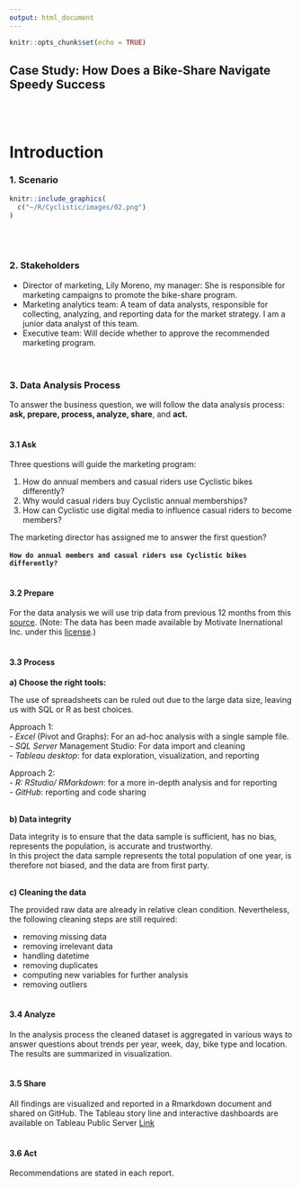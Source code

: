 ```yaml
---
output: html_document
---
```


```r
knitr::opts_chunk$set(echo = TRUE)
```


## Case Study: How Does a Bike-Share Navigate Speedy Success
\
\


# Introduction

### 1. Scenario
```r
knitr::include_graphics(
  c("~/R/Cyclistic/images/02.png")
)
```
\
\

### 2. Stakeholders

- Director of marketing, Lily Moreno, my manager: She is responsible for marketing campaigns to promote the bike-share program. \
- Marketing analytics team: A team of data analysts, responsible for collecting, analyzing, and reporting data for the market strategy. I am a junior data analyst of this team.\
- Executive team: Will decide whether to approve the recommended marketing program.\
\
\

### 3. Data Analysis Process

To answer the business question, we will follow the data analysis process: **ask, prepare, process, analyze, share**, and **act.**\
\

#### 3.1 Ask

Three questions will guide the marketing program:\

1. How do annual members and casual riders use Cyclistic bikes differently?\
2. Why would casual riders buy Cyclistic annual memberships?\
3. How can Cyclistic use digital media to influence casual riders to become members?\

The marketing director has assigned me to answer the first question?\
\
**`How do annual members and casual riders use Cyclistic bikes differently?`**\
\

#### 3.2 Prepare

For the data analysis we will use trip data from previous 12 months from this [source](https://divvy-tripdata.s3.amazonaws.com/index.html). (Note: The data has been made available by Motivate Inernational Inc. under this [license](https://ride.divvybikes.com/data-license-agreement).)\
\

#### 3.3 Process

**a) Choose the right tools:**\

The use of spreadsheets can be ruled out due to the large data size, leaving us with SQL or R as best choices.

Approach 1: \
- *Excel* (Pivot and Graphs): For an ad-hoc analysis with a single sample file.\
- *SQL Server* Management Studio: For data import and cleaning\
- *Tableau desktop*: for data exploration, visualization, and reporting\

Approach 2:\
- *R: RStudio/ RMarkdown*: for a more in-depth analysis and for reporting\
- *GitHub*: reporting and code sharing\
\

**b) Data integrity**\

Data integrity is to ensure that the data sample is sufficient, has no bias, represents the population, is accurate and trustworthy.\
In this project the data sample represents the total population of one year, is therefore not biased, and the data are from first party.\
\

 **c) Cleaning the data**\
 
The provided raw data are already in relative clean condition. Nevertheless, the following cleaning steps are still required:\

- removing missing data\
- removing irrelevant data \
- handling datetime\
- removing duplicates\
- computing new variables for further analysis\
- removing outliers\
\

#### 3.4 Analyze

In the analysis process the cleaned dataset is aggregated in various ways to answer questions about trends per year, week, day, bike type and location. The results are summarized in visualization.\
\

#### 3.5 Share

All findings are visualized and reported in a Rmarkdown document and shared on GitHub. The Tableau story line and interactive dashboards are available on Tableau Public Server [Link](https://public.tableau.com/app/profile/hartmut.schaefer/viz/Bike-ShareCaseStudy-GoogleDataAnalyticsCapStoneProject/Cyclistics-StoryPoint)\
\

#### 3.6 Act

Recommendations are stated in each report.\
\
